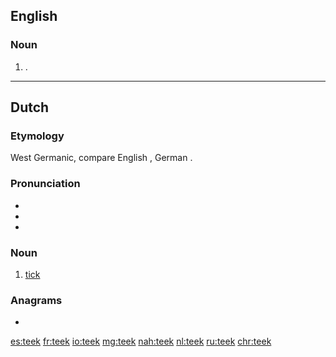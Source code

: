 ==English==

===Noun===
{{en-noun|?}}

# {{lb|en|botany}} {{obsolete form of|teak|lang=en}}.

{{Webster 1913}}

----

==Dutch==

===Etymology===
West Germanic, compare English {{m|en|tick}}, German {{m|de|Zecke}}.

===Pronunciation===
* {{rhymes|eːk|lang=nl}}
* {{audio|Nl-teek.ogg|audio|lang=nl}}
* {{IPA|/teːk/|lang=nl}}

===Noun===
{{nl-noun|m|-en|teekje}}

# [[tick]] {{gloss|insect}}

===Anagrams===
* {{l|nl|keet}}

[[es:teek]]
[[fr:teek]]
[[io:teek]]
[[mg:teek]]
[[nah:teek]]
[[nl:teek]]
[[ru:teek]]
[[chr:teek]]
